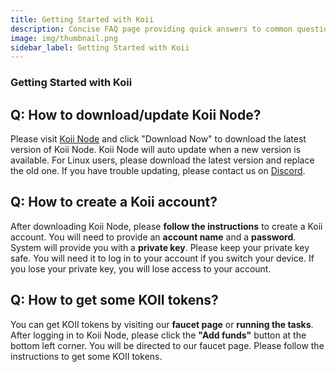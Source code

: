 ```yaml
---
title: Getting Started with Koii
description: Concise FAQ page providing quick answers to common questions about Getting Started with Koii.
image: img/thumbnail.png
sidebar_label: Getting Started with Koii
---
```



### Getting Started with Koii

## Q: How to download/update Koii Node?

Please visit [Koii Node](https://www.koii.network/node) and click "Download Now" to download the latest version of Koii Node. Koii Node will auto update when a new version is available. For Linux users, please download the latest version and replace the old one. If you have trouble updating, please contact us on [Discord](https://discord.com/invite/koii-network).

<ReactPlayer width="100%" controls url="https://www.youtube.com/watch?v=qyp7g4MBlJo" />

## Q: How to create a Koii account?

After downloading Koii Node, please **follow the instructions** to create a Koii account. You will need to provide an **account name** and a **password**. System will provide you with a **private key**. Please keep your private key safe. You will need it to log in to your account if you switch your device. If you lose your private key, you will lose access to your account.

## Q: How to get some KOII tokens?

You can get KOII tokens by visiting our **faucet page** or **running the tasks**. After logging in to Koii Node, please click the **"Add funds"** button at the bottom left corner. You will be directed to our faucet page. Please follow the instructions to get some KOII tokens.

<ReactPlayer width="100%" controls url="https://www.youtube.com/watch?v=jFjg_A9vTek" />

